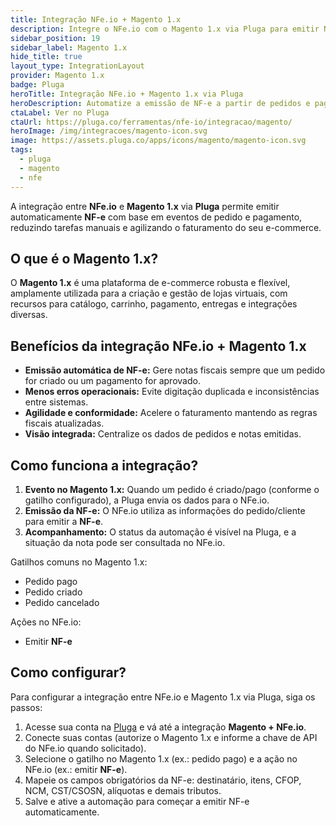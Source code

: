 ```yaml
---
title: Integração NFe.io + Magento 1.x
description: Integre o NFe.io com o Magento 1.x via Pluga para emitir NF-e automaticamente a partir de pedidos e pagamentos aprovados.
sidebar_position: 19
sidebar_label: Magento 1.x
hide_title: true
layout_type: IntegrationLayout
provider: Magento 1.x
badge: Pluga
heroTitle: Integração NFe.io + Magento 1.x via Pluga
heroDescription: Automatize a emissão de NF-e a partir de pedidos e pagamentos aprovados no Magento 1.x.
ctaLabel: Ver no Pluga
ctaUrl: https://pluga.co/ferramentas/nfe-io/integracao/magento/
heroImage: /img/integracoes/magento-icon.svg
image: https://assets.pluga.co/apps/icons/magento/magento-icon.svg
tags:
  - pluga
  - magento
  - nfe
---
```


A integração entre **NFe.io** e **Magento 1.x** via **Pluga** permite emitir automaticamente **NF-e** com base em
eventos de pedido e pagamento, reduzindo tarefas manuais e agilizando o faturamento do seu e-commerce.

## O que é o Magento 1.x?

O **Magento 1.x** é uma plataforma de e-commerce robusta e flexível, amplamente utilizada para a criação e gestão de
lojas virtuais, com recursos para catálogo, carrinho, pagamento, entregas e integrações diversas.

## Benefícios da integração NFe.io + Magento 1.x

- **Emissão automática de NF-e:** Gere notas fiscais sempre que um pedido for criado ou um pagamento for aprovado.
- **Menos erros operacionais:** Evite digitação duplicada e inconsistências entre sistemas.
- **Agilidade e conformidade:** Acelere o faturamento mantendo as regras fiscais atualizadas.
- **Visão integrada:** Centralize os dados de pedidos e notas emitidas.

## Como funciona a integração?

1. **Evento no Magento 1.x:** Quando um pedido é criado/pago (conforme o gatilho configurado), a Pluga envia os dados para o NFe.io.
2. **Emissão da NF-e:** O NFe.io utiliza as informações do pedido/cliente para emitir a **NF-e**.
3. **Acompanhamento:** O status da automação é visível na Pluga, e a situação da nota pode ser consultada no NFe.io.

Gatilhos comuns no Magento 1.x:

- Pedido pago
- Pedido criado
- Pedido cancelado

Ações no NFe.io:

- Emitir **NF-e**

## Como configurar?

Para configurar a integração entre NFe.io e Magento 1.x via Pluga, siga os passos:

1. Acesse sua conta na [Pluga][1] e vá até a integração **Magento + NFe.io**.
2. Conecte suas contas (autorize o Magento 1.x e informe a chave de API do NFe.io quando solicitado).
3. Selecione o gatilho no Magento 1.x (ex.: pedido pago) e a ação no NFe.io (ex.: emitir **NF-e**).
4. Mapeie os campos obrigatórios da NF-e: destinatário, itens, CFOP, NCM, CST/CSOSN, alíquotas e demais tributos.
5. Salve e ative a automação para começar a emitir NF-e automaticamente.

[1]: https://pluga.co/ferramentas/nfe-io/integracao/magento/

